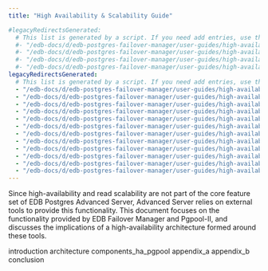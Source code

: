 ```yaml
---
title: "High Availability & Scalability Guide"

#legacyRedirectsGenerated:
  # This list is generated by a script. If you need add entries, use the `legacyRedirects` key.
  #- "/edb-docs/d/edb-postgres-failover-manager/user-guides/high-availability-scalability-guide/3.10/genindex.html"
  #- "/edb-docs/d/edb-postgres-failover-manager/user-guides/high-availability-scalability-guide/3.10/introduction.html"
  #- "/edb-docs/d/edb-postgres-failover-manager/user-guides/high-availability-scalability-guide/3.10/conclusion.html"
  #- "/edb-docs/d/edb-postgres-failover-manager/user-guides/high-availability-scalability-guide/3.10/index.html"
legacyRedirectsGenerated:
  # This list is generated by a script. If you need add entries, use the `legacyRedirects` key.
  - "/edb-docs/d/edb-postgres-failover-manager/user-guides/high-availability-scalability-guide/3.8/index.html"
  - "/edb-docs/d/edb-postgres-failover-manager/user-guides/high-availability-scalability-guide/3.8/genindex.html"
  - "/edb-docs/d/edb-postgres-failover-manager/user-guides/high-availability-scalability-guide/3.8/introduction.html"
  - "/edb-docs/d/edb-postgres-failover-manager/user-guides/high-availability-scalability-guide/3.8/conclusion.html"
  - "/edb-docs/d/edb-postgres-failover-manager/user-guides/high-availability-scalability-guide/3.9/index.html"
  - "/edb-docs/d/edb-postgres-failover-manager/user-guides/high-availability-scalability-guide/3.9/genindex.html"
  - "/edb-docs/d/edb-postgres-failover-manager/user-guides/high-availability-scalability-guide/3.9/introduction.html"
  - "/edb-docs/d/edb-postgres-failover-manager/user-guides/high-availability-scalability-guide/3.9/conclusion.html"
  - "/edb-docs/d/edb-postgres-failover-manager/user-guides/high-availability-scalability-guide/3.10/index.html"
  - "/edb-docs/d/edb-postgres-failover-manager/user-guides/high-availability-scalability-guide/3.10/genindex.html"
  - "/edb-docs/d/edb-postgres-failover-manager/user-guides/high-availability-scalability-guide/3.10/introduction.html"
  - "/edb-docs/d/edb-postgres-failover-manager/user-guides/high-availability-scalability-guide/3.10/conclusion.html"
---
```


Since high-availability and read scalability are not part of the core feature set of EDB Postgres Advanced Server, Advanced Server relies on external tools to provide this functionality. This document focuses on the functionality provided by EDB Failover Manager and Pgpool-II, and discusses the implications of a high-availability architecture formed around these tools. 

<div class="toctree" maxdepth="3">

introduction architecture components_ha_pgpool appendix_a appendix_b conclusion

</div>

